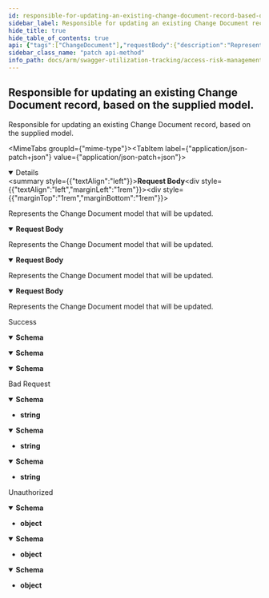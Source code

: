 ```yaml
---
id: responsible-for-updating-an-existing-change-document-record-based-on-the-supplied-model
sidebar_label: Responsible for updating an existing Change Document record, based on the supplied model.
hide_title: true
hide_table_of_contents: true
api: {"tags":["ChangeDocument"],"requestBody":{"description":"Represents the Change Document model that will be updated.","content":{"application/json-patch+json":{"schema":{"type":"object","properties":{"id":{"type":"integer","format":"int64"},"emergencyAccessRequestId":{"type":"string","format":"uuid"},"erpSystemId":{"type":"integer","format":"int32"},"documentData":{"type":"string","nullable":true},"createdDateUtc":{"type":"string","format":"date-time"},"createdBy":{"type":"string","nullable":true},"updatedDateUtc":{"type":"string","format":"date-time","nullable":true},"updatedBy":{"type":"string","nullable":true}},"additionalProperties":false}},"application/json":{"schema":{"type":"object","properties":{"id":{"type":"integer","format":"int64"},"emergencyAccessRequestId":{"type":"string","format":"uuid"},"erpSystemId":{"type":"integer","format":"int32"},"documentData":{"type":"string","nullable":true},"createdDateUtc":{"type":"string","format":"date-time"},"createdBy":{"type":"string","nullable":true},"updatedDateUtc":{"type":"string","format":"date-time","nullable":true},"updatedBy":{"type":"string","nullable":true}},"additionalProperties":false}},"text/json":{"schema":{"type":"object","properties":{"id":{"type":"integer","format":"int64"},"emergencyAccessRequestId":{"type":"string","format":"uuid"},"erpSystemId":{"type":"integer","format":"int32"},"documentData":{"type":"string","nullable":true},"createdDateUtc":{"type":"string","format":"date-time"},"createdBy":{"type":"string","nullable":true},"updatedDateUtc":{"type":"string","format":"date-time","nullable":true},"updatedBy":{"type":"string","nullable":true}},"additionalProperties":false}},"application/*+json":{"schema":{"type":"object","properties":{"id":{"type":"integer","format":"int64"},"emergencyAccessRequestId":{"type":"string","format":"uuid"},"erpSystemId":{"type":"integer","format":"int32"},"documentData":{"type":"string","nullable":true},"createdDateUtc":{"type":"string","format":"date-time"},"createdBy":{"type":"string","nullable":true},"updatedDateUtc":{"type":"string","format":"date-time","nullable":true},"updatedBy":{"type":"string","nullable":true}},"additionalProperties":false}}}},"responses":{"200":{"description":"Success","content":{"text/plain":{"schema":{"type":"object","properties":{"id":{"type":"integer","format":"int64"},"emergencyAccessRequestId":{"type":"string","format":"uuid"},"erpSystemId":{"type":"integer","format":"int32"},"documentData":{"type":"string","nullable":true},"createdDateUtc":{"type":"string","format":"date-time"},"createdBy":{"type":"string","nullable":true},"updatedDateUtc":{"type":"string","format":"date-time","nullable":true},"updatedBy":{"type":"string","nullable":true}},"additionalProperties":false}},"application/json":{"schema":{"type":"object","properties":{"id":{"type":"integer","format":"int64"},"emergencyAccessRequestId":{"type":"string","format":"uuid"},"erpSystemId":{"type":"integer","format":"int32"},"documentData":{"type":"string","nullable":true},"createdDateUtc":{"type":"string","format":"date-time"},"createdBy":{"type":"string","nullable":true},"updatedDateUtc":{"type":"string","format":"date-time","nullable":true},"updatedBy":{"type":"string","nullable":true}},"additionalProperties":false}},"text/json":{"schema":{"type":"object","properties":{"id":{"type":"integer","format":"int64"},"emergencyAccessRequestId":{"type":"string","format":"uuid"},"erpSystemId":{"type":"integer","format":"int32"},"documentData":{"type":"string","nullable":true},"createdDateUtc":{"type":"string","format":"date-time"},"createdBy":{"type":"string","nullable":true},"updatedDateUtc":{"type":"string","format":"date-time","nullable":true},"updatedBy":{"type":"string","nullable":true}},"additionalProperties":false}}}},"400":{"description":"Bad Request","content":{"text/plain":{"schema":{"type":"string"}},"application/json":{"schema":{"type":"string"}},"text/json":{"schema":{"type":"string"}}}},"401":{"description":"Unauthorized","content":{"text/plain":{"schema":{"type":"object","additionalProperties":false}},"application/json":{"schema":{"type":"object","additionalProperties":false}},"text/json":{"schema":{"type":"object","additionalProperties":false}}}}},"description":"Responsible for updating an existing Change Document record, based on the supplied model.","method":"patch","path":"/api/utilization/changedocument","jsonRequestBodyExample":{"id":0,"emergencyAccessRequestId":"3fa85f64-5717-4562-b3fc-2c963f66afa6","erpSystemId":0,"documentData":"string","createdDateUtc":"2022-08-18","createdBy":"string","updatedDateUtc":"2022-08-18","updatedBy":"string"},"info":{"title":"Access Risk Management Utilization Tracking","version":"v1"},"postman":{"name":"Responsible for updating an existing Change Document record, based on the supplied model.","description":{"type":"text/plain"},"url":{"path":["api","utilization","changedocument"],"host":["{{baseUrl}}"],"query":[],"variable":[]},"header":[{"key":"Content-Type","value":"application/json"},{"key":"Accept","value":"text/plain"}],"method":"PATCH","body":{"mode":"raw","raw":"\"\"","options":{"raw":{"language":"json"}}}}}
sidebar_class_name: "patch api-method"
info_path: docs/arm/swagger-utilization-tracking/access-risk-management-utilization-tracking
---
```



## Responsible for updating an existing Change Document record, based on the supplied model.



Responsible for updating an existing Change Document record, based on the supplied model.

<MimeTabs groupId={"mime-type"}><TabItem label={"application/json-patch+json"} value={"application/json-patch+json"}><details style={{}} data-collapsed={false} open={true}><summary style={{"textAlign":"left"}}><strong>Request Body</strong></summary><div style={{"textAlign":"left","marginLeft":"1rem"}}><div style={{"marginTop":"1rem","marginBottom":"1rem"}}>

Represents the Change Document model that will be updated.

</div></div><ul style={{"marginLeft":"1rem"}}><SchemaItem collapsible={false} name={"id"} required={false} schemaDescription={undefined} schemaName={"int64"} qualifierMessage={undefined} defaultValue={undefined}></SchemaItem><SchemaItem collapsible={false} name={"emergencyAccessRequestId"} required={false} schemaDescription={undefined} schemaName={"uuid"} qualifierMessage={undefined} defaultValue={undefined}></SchemaItem><SchemaItem collapsible={false} name={"erpSystemId"} required={false} schemaDescription={undefined} schemaName={"int32"} qualifierMessage={undefined} defaultValue={undefined}></SchemaItem><SchemaItem collapsible={false} name={"documentData"} required={false} schemaDescription={undefined} schemaName={"string"} qualifierMessage={undefined} defaultValue={undefined}></SchemaItem><SchemaItem collapsible={false} name={"createdDateUtc"} required={false} schemaDescription={undefined} schemaName={"date-time"} qualifierMessage={undefined} defaultValue={undefined}></SchemaItem><SchemaItem collapsible={false} name={"createdBy"} required={false} schemaDescription={undefined} schemaName={"string"} qualifierMessage={undefined} defaultValue={undefined}></SchemaItem><SchemaItem collapsible={false} name={"updatedDateUtc"} required={false} schemaDescription={undefined} schemaName={"date-time"} qualifierMessage={undefined} defaultValue={undefined}></SchemaItem><SchemaItem collapsible={false} name={"updatedBy"} required={false} schemaDescription={undefined} schemaName={"string"} qualifierMessage={undefined} defaultValue={undefined}></SchemaItem></ul></details></TabItem><TabItem label={"application/json"} value={"application/json"}><details style={{}} data-collapsed={false} open={true}><summary style={{"textAlign":"left"}}><strong>Request Body</strong></summary><div style={{"textAlign":"left","marginLeft":"1rem"}}><div style={{"marginTop":"1rem","marginBottom":"1rem"}}>

Represents the Change Document model that will be updated.

</div></div><ul style={{"marginLeft":"1rem"}}><SchemaItem collapsible={false} name={"id"} required={false} schemaDescription={undefined} schemaName={"int64"} qualifierMessage={undefined} defaultValue={undefined}></SchemaItem><SchemaItem collapsible={false} name={"emergencyAccessRequestId"} required={false} schemaDescription={undefined} schemaName={"uuid"} qualifierMessage={undefined} defaultValue={undefined}></SchemaItem><SchemaItem collapsible={false} name={"erpSystemId"} required={false} schemaDescription={undefined} schemaName={"int32"} qualifierMessage={undefined} defaultValue={undefined}></SchemaItem><SchemaItem collapsible={false} name={"documentData"} required={false} schemaDescription={undefined} schemaName={"string"} qualifierMessage={undefined} defaultValue={undefined}></SchemaItem><SchemaItem collapsible={false} name={"createdDateUtc"} required={false} schemaDescription={undefined} schemaName={"date-time"} qualifierMessage={undefined} defaultValue={undefined}></SchemaItem><SchemaItem collapsible={false} name={"createdBy"} required={false} schemaDescription={undefined} schemaName={"string"} qualifierMessage={undefined} defaultValue={undefined}></SchemaItem><SchemaItem collapsible={false} name={"updatedDateUtc"} required={false} schemaDescription={undefined} schemaName={"date-time"} qualifierMessage={undefined} defaultValue={undefined}></SchemaItem><SchemaItem collapsible={false} name={"updatedBy"} required={false} schemaDescription={undefined} schemaName={"string"} qualifierMessage={undefined} defaultValue={undefined}></SchemaItem></ul></details></TabItem><TabItem label={"text/json"} value={"text/json"}><details style={{}} data-collapsed={false} open={true}><summary style={{"textAlign":"left"}}><strong>Request Body</strong></summary><div style={{"textAlign":"left","marginLeft":"1rem"}}><div style={{"marginTop":"1rem","marginBottom":"1rem"}}>

Represents the Change Document model that will be updated.

</div></div><ul style={{"marginLeft":"1rem"}}><SchemaItem collapsible={false} name={"id"} required={false} schemaDescription={undefined} schemaName={"int64"} qualifierMessage={undefined} defaultValue={undefined}></SchemaItem><SchemaItem collapsible={false} name={"emergencyAccessRequestId"} required={false} schemaDescription={undefined} schemaName={"uuid"} qualifierMessage={undefined} defaultValue={undefined}></SchemaItem><SchemaItem collapsible={false} name={"erpSystemId"} required={false} schemaDescription={undefined} schemaName={"int32"} qualifierMessage={undefined} defaultValue={undefined}></SchemaItem><SchemaItem collapsible={false} name={"documentData"} required={false} schemaDescription={undefined} schemaName={"string"} qualifierMessage={undefined} defaultValue={undefined}></SchemaItem><SchemaItem collapsible={false} name={"createdDateUtc"} required={false} schemaDescription={undefined} schemaName={"date-time"} qualifierMessage={undefined} defaultValue={undefined}></SchemaItem><SchemaItem collapsible={false} name={"createdBy"} required={false} schemaDescription={undefined} schemaName={"string"} qualifierMessage={undefined} defaultValue={undefined}></SchemaItem><SchemaItem collapsible={false} name={"updatedDateUtc"} required={false} schemaDescription={undefined} schemaName={"date-time"} qualifierMessage={undefined} defaultValue={undefined}></SchemaItem><SchemaItem collapsible={false} name={"updatedBy"} required={false} schemaDescription={undefined} schemaName={"string"} qualifierMessage={undefined} defaultValue={undefined}></SchemaItem></ul></details></TabItem><TabItem label={"application/*+json"} value={"application/*+json"}><details style={{}} data-collapsed={false} open={true}><summary style={{"textAlign":"left"}}><strong>Request Body</strong></summary><div style={{"textAlign":"left","marginLeft":"1rem"}}><div style={{"marginTop":"1rem","marginBottom":"1rem"}}>

Represents the Change Document model that will be updated.

</div></div><ul style={{"marginLeft":"1rem"}}><SchemaItem collapsible={false} name={"id"} required={false} schemaDescription={undefined} schemaName={"int64"} qualifierMessage={undefined} defaultValue={undefined}></SchemaItem><SchemaItem collapsible={false} name={"emergencyAccessRequestId"} required={false} schemaDescription={undefined} schemaName={"uuid"} qualifierMessage={undefined} defaultValue={undefined}></SchemaItem><SchemaItem collapsible={false} name={"erpSystemId"} required={false} schemaDescription={undefined} schemaName={"int32"} qualifierMessage={undefined} defaultValue={undefined}></SchemaItem><SchemaItem collapsible={false} name={"documentData"} required={false} schemaDescription={undefined} schemaName={"string"} qualifierMessage={undefined} defaultValue={undefined}></SchemaItem><SchemaItem collapsible={false} name={"createdDateUtc"} required={false} schemaDescription={undefined} schemaName={"date-time"} qualifierMessage={undefined} defaultValue={undefined}></SchemaItem><SchemaItem collapsible={false} name={"createdBy"} required={false} schemaDescription={undefined} schemaName={"string"} qualifierMessage={undefined} defaultValue={undefined}></SchemaItem><SchemaItem collapsible={false} name={"updatedDateUtc"} required={false} schemaDescription={undefined} schemaName={"date-time"} qualifierMessage={undefined} defaultValue={undefined}></SchemaItem><SchemaItem collapsible={false} name={"updatedBy"} required={false} schemaDescription={undefined} schemaName={"string"} qualifierMessage={undefined} defaultValue={undefined}></SchemaItem></ul></details></TabItem></MimeTabs><div><ApiTabs><TabItem label={"200"} value={"200"}><div>

Success

</div><div><MimeTabs groupId={"mime-type"}><TabItem label={"text/plain"} value={"text/plain"}><SchemaTabs groupId={"schema-tabs"}><TabItem label={"Schema"} value={"Schema"}><details style={{}} data-collapsed={false} open={true}><summary style={{"textAlign":"left"}}><strong>Schema</strong></summary><div style={{"textAlign":"left","marginLeft":"1rem"}}></div><ul style={{"marginLeft":"1rem"}}><SchemaItem collapsible={false} name={"id"} required={false} schemaDescription={undefined} schemaName={"int64"} qualifierMessage={undefined} defaultValue={undefined}></SchemaItem><SchemaItem collapsible={false} name={"emergencyAccessRequestId"} required={false} schemaDescription={undefined} schemaName={"uuid"} qualifierMessage={undefined} defaultValue={undefined}></SchemaItem><SchemaItem collapsible={false} name={"erpSystemId"} required={false} schemaDescription={undefined} schemaName={"int32"} qualifierMessage={undefined} defaultValue={undefined}></SchemaItem><SchemaItem collapsible={false} name={"documentData"} required={false} schemaDescription={undefined} schemaName={"string"} qualifierMessage={undefined} defaultValue={undefined}></SchemaItem><SchemaItem collapsible={false} name={"createdDateUtc"} required={false} schemaDescription={undefined} schemaName={"date-time"} qualifierMessage={undefined} defaultValue={undefined}></SchemaItem><SchemaItem collapsible={false} name={"createdBy"} required={false} schemaDescription={undefined} schemaName={"string"} qualifierMessage={undefined} defaultValue={undefined}></SchemaItem><SchemaItem collapsible={false} name={"updatedDateUtc"} required={false} schemaDescription={undefined} schemaName={"date-time"} qualifierMessage={undefined} defaultValue={undefined}></SchemaItem><SchemaItem collapsible={false} name={"updatedBy"} required={false} schemaDescription={undefined} schemaName={"string"} qualifierMessage={undefined} defaultValue={undefined}></SchemaItem></ul></details></TabItem></SchemaTabs></TabItem><TabItem label={"application/json"} value={"application/json"}><SchemaTabs groupId={"schema-tabs"}><TabItem label={"Schema"} value={"Schema"}><details style={{}} data-collapsed={false} open={true}><summary style={{"textAlign":"left"}}><strong>Schema</strong></summary><div style={{"textAlign":"left","marginLeft":"1rem"}}></div><ul style={{"marginLeft":"1rem"}}><SchemaItem collapsible={false} name={"id"} required={false} schemaDescription={undefined} schemaName={"int64"} qualifierMessage={undefined} defaultValue={undefined}></SchemaItem><SchemaItem collapsible={false} name={"emergencyAccessRequestId"} required={false} schemaDescription={undefined} schemaName={"uuid"} qualifierMessage={undefined} defaultValue={undefined}></SchemaItem><SchemaItem collapsible={false} name={"erpSystemId"} required={false} schemaDescription={undefined} schemaName={"int32"} qualifierMessage={undefined} defaultValue={undefined}></SchemaItem><SchemaItem collapsible={false} name={"documentData"} required={false} schemaDescription={undefined} schemaName={"string"} qualifierMessage={undefined} defaultValue={undefined}></SchemaItem><SchemaItem collapsible={false} name={"createdDateUtc"} required={false} schemaDescription={undefined} schemaName={"date-time"} qualifierMessage={undefined} defaultValue={undefined}></SchemaItem><SchemaItem collapsible={false} name={"createdBy"} required={false} schemaDescription={undefined} schemaName={"string"} qualifierMessage={undefined} defaultValue={undefined}></SchemaItem><SchemaItem collapsible={false} name={"updatedDateUtc"} required={false} schemaDescription={undefined} schemaName={"date-time"} qualifierMessage={undefined} defaultValue={undefined}></SchemaItem><SchemaItem collapsible={false} name={"updatedBy"} required={false} schemaDescription={undefined} schemaName={"string"} qualifierMessage={undefined} defaultValue={undefined}></SchemaItem></ul></details></TabItem></SchemaTabs></TabItem><TabItem label={"text/json"} value={"text/json"}><SchemaTabs groupId={"schema-tabs"}><TabItem label={"Schema"} value={"Schema"}><details style={{}} data-collapsed={false} open={true}><summary style={{"textAlign":"left"}}><strong>Schema</strong></summary><div style={{"textAlign":"left","marginLeft":"1rem"}}></div><ul style={{"marginLeft":"1rem"}}><SchemaItem collapsible={false} name={"id"} required={false} schemaDescription={undefined} schemaName={"int64"} qualifierMessage={undefined} defaultValue={undefined}></SchemaItem><SchemaItem collapsible={false} name={"emergencyAccessRequestId"} required={false} schemaDescription={undefined} schemaName={"uuid"} qualifierMessage={undefined} defaultValue={undefined}></SchemaItem><SchemaItem collapsible={false} name={"erpSystemId"} required={false} schemaDescription={undefined} schemaName={"int32"} qualifierMessage={undefined} defaultValue={undefined}></SchemaItem><SchemaItem collapsible={false} name={"documentData"} required={false} schemaDescription={undefined} schemaName={"string"} qualifierMessage={undefined} defaultValue={undefined}></SchemaItem><SchemaItem collapsible={false} name={"createdDateUtc"} required={false} schemaDescription={undefined} schemaName={"date-time"} qualifierMessage={undefined} defaultValue={undefined}></SchemaItem><SchemaItem collapsible={false} name={"createdBy"} required={false} schemaDescription={undefined} schemaName={"string"} qualifierMessage={undefined} defaultValue={undefined}></SchemaItem><SchemaItem collapsible={false} name={"updatedDateUtc"} required={false} schemaDescription={undefined} schemaName={"date-time"} qualifierMessage={undefined} defaultValue={undefined}></SchemaItem><SchemaItem collapsible={false} name={"updatedBy"} required={false} schemaDescription={undefined} schemaName={"string"} qualifierMessage={undefined} defaultValue={undefined}></SchemaItem></ul></details></TabItem></SchemaTabs></TabItem></MimeTabs></div></TabItem><TabItem label={"400"} value={"400"}><div>

Bad Request

</div><div><MimeTabs groupId={"mime-type"}><TabItem label={"text/plain"} value={"text/plain"}><SchemaTabs groupId={"schema-tabs"}><TabItem label={"Schema"} value={"Schema"}><details style={{}} data-collapsed={false} open={true}><summary style={{"textAlign":"left"}}><strong>Schema</strong></summary><div style={{"textAlign":"left","marginLeft":"1rem"}}></div><ul style={{"marginLeft":"1rem"}}><li><div><strong>string</strong></div></li></ul></details></TabItem></SchemaTabs></TabItem><TabItem label={"application/json"} value={"application/json"}><SchemaTabs groupId={"schema-tabs"}><TabItem label={"Schema"} value={"Schema"}><details style={{}} data-collapsed={false} open={true}><summary style={{"textAlign":"left"}}><strong>Schema</strong></summary><div style={{"textAlign":"left","marginLeft":"1rem"}}></div><ul style={{"marginLeft":"1rem"}}><li><div><strong>string</strong></div></li></ul></details></TabItem></SchemaTabs></TabItem><TabItem label={"text/json"} value={"text/json"}><SchemaTabs groupId={"schema-tabs"}><TabItem label={"Schema"} value={"Schema"}><details style={{}} data-collapsed={false} open={true}><summary style={{"textAlign":"left"}}><strong>Schema</strong></summary><div style={{"textAlign":"left","marginLeft":"1rem"}}></div><ul style={{"marginLeft":"1rem"}}><li><div><strong>string</strong></div></li></ul></details></TabItem></SchemaTabs></TabItem></MimeTabs></div></TabItem><TabItem label={"401"} value={"401"}><div>

Unauthorized

</div><div><MimeTabs groupId={"mime-type"}><TabItem label={"text/plain"} value={"text/plain"}><SchemaTabs groupId={"schema-tabs"}><TabItem label={"Schema"} value={"Schema"}><details style={{}} data-collapsed={false} open={true}><summary style={{"textAlign":"left"}}><strong>Schema</strong></summary><div style={{"textAlign":"left","marginLeft":"1rem"}}></div><ul style={{"marginLeft":"1rem"}}><li><div><strong>object</strong></div></li></ul></details></TabItem></SchemaTabs></TabItem><TabItem label={"application/json"} value={"application/json"}><SchemaTabs groupId={"schema-tabs"}><TabItem label={"Schema"} value={"Schema"}><details style={{}} data-collapsed={false} open={true}><summary style={{"textAlign":"left"}}><strong>Schema</strong></summary><div style={{"textAlign":"left","marginLeft":"1rem"}}></div><ul style={{"marginLeft":"1rem"}}><li><div><strong>object</strong></div></li></ul></details></TabItem></SchemaTabs></TabItem><TabItem label={"text/json"} value={"text/json"}><SchemaTabs groupId={"schema-tabs"}><TabItem label={"Schema"} value={"Schema"}><details style={{}} data-collapsed={false} open={true}><summary style={{"textAlign":"left"}}><strong>Schema</strong></summary><div style={{"textAlign":"left","marginLeft":"1rem"}}></div><ul style={{"marginLeft":"1rem"}}><li><div><strong>object</strong></div></li></ul></details></TabItem></SchemaTabs></TabItem></MimeTabs></div></TabItem></ApiTabs></div>
      